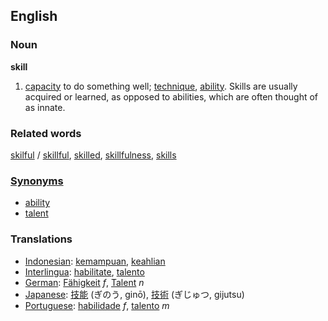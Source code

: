 ==English==
===Noun===
'''skill'''

#[[capacity]] to do something well; [[technique]], [[ability]]. Skills are usually acquired or learned, as opposed to abilities, which are often thought of as innate.


===Related words===
[[skilful]] / [[skillful]], [[skilled]], [[skillfulness]], [[skills]]

===[[Synonym]]s===
*[[ability]]
*[[talent]]

===Translations===
*[[Indonesian]]: [[mampu|kemampuan]], [[ahli|keahlian]]
*[[Interlingua]]: [[habilitate]], [[talento]]
*[[German]]: [[Fähigkeit]] ''f'', [[Talent]] ''n''
*[[Japanese]]: [[技能]] (ぎのう, ginō), [[技術]] (ぎじゅつ, gijutsu)
*[[Portuguese]]: [[habilidade]] ''f'', [[talento]] ''m''